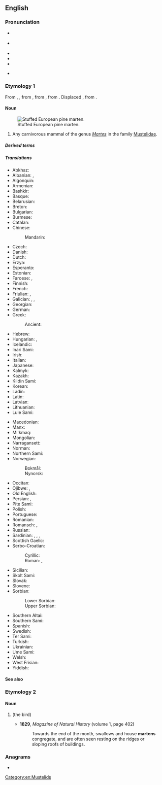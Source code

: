 {{also|Marten|Mårten}}
==English==
{{wiki}}
{{wikispecies|Martes}}

===Pronunciation===
* {{a|UK}} {{IPA|en|/ˈmɑː.tɪn/|/ˈmɑː.tən/}}
* {{a|US}} {{IPA|en|/ˈmɑɹ.tən/|[ˈmɑɹ.ʔn̩]}}
* {{audio|en|En-us-marten.ogg|Audio (US)}}
* {{hyphenation|en|mar|ten}}
* {{rhymes|en|ɑː(ɹ)tɪn}}
* {{homophones|en|martin|Martin}} {{q|in some accents}}

===Etymology 1===
From {{inh|en|enm|martren}}, {{m|enm|martryn}}, from {{der|en|fro|martrine||marten fur}}, from {{der|en|odt|*marthrīn||of marten fur}}, from {{m|odt|*marthar||marten}}. Displaced {{noncog|ang|mearþ}}, from {{noncog|gem-pro|*marþuz}}.

====Noun====
{{en-noun}}
[[File:Martes martes-549-01 (UR1).jpg|thumb|Stuffed European pine marten.]]
# Any carnivorous mammal of the genus ''[[Martes]]'' in the family [[Mustelidae]].

=====Derived terms=====
{{der3|en|{{vern|American marten}}|beech marten|Japanese marten|{{vern|nilgiri marten}}|pine marten|stone marten|yellow-throated marten}}

=====Translations=====
{{trans-top|mammal}}
* Abkhaz: {{t|ab|цыҕ|sc=Cyrl}}
* Albanian: {{t+|sq|kunadhe}}, {{t+|sq|shqarth}}
* Algonquin: {{t|alq|wàbicèsè}}
* Armenian: {{t+|hy|կզաքիս}}
* Bashkir: {{t|ba|һыуһар}}
* Basque: {{t|eu|lepahori}}
* Belarusian: {{t|be|куні́ца|f}}
* Breton: {{t+|br|mart}}
* Bulgarian: {{t|bg|бя́лка|f}}
* Burmese: {{t+|my|ဆတ်ခလောက်|s|c}}
* Catalan: {{t+|ca|marta|f}}
* Chinese:
*: Mandarin: {{t+|cmn|貂|tr=diāo|sc=Hani}}
* Czech: {{t+|cs|kuna|f}}
* Danish: {{t|da|mår|c}}
* Dutch: {{t+|nl|marter|m}}
* Erzya: {{t|myv|чинеме}}
* Esperanto: {{t|eo|marteso}}
* Estonian: {{t|et|nugis}}
* Faroese: {{t|fo|márur|m}}, {{t|fo|mørður|m}}
* Finnish: {{t+|fi|näätä}}
* French: {{t+|fr|marte|f}}
* Friulian: {{t|fur|mardar}}, {{t|fur|martar}}
* Galician: {{t+|gl|marta|f}}, {{t|gl|fuíña|f}}, {{t|gl|lagaria|f}}
* Georgian: {{t|ka|კვერნა|sc=Geor}}
* German: {{t+|de|Marder|m}}
* Greek: {{t|el|δενδροκούναβο}}
*: Ancient: {{t|grc|ἴκτις|f}}
* Hebrew: {{t+|he|דלק|tr=dalák}}
* Hungarian: {{t+|hu|nyuszt}}, {{t+|hu|nyest}}
* Icelandic: {{t+|is|mörður|m}}
* Inari Sami: {{t|smn|neeti}}
* Irish: {{t+|ga|cat crainn|m}}
* Italian: {{t+|it|martora|f}}
* Japanese: {{t+|ja|テン|tr=ten|sc=Jpan}}
* Kalmyk: {{t|xal|сувср}}
* Kazakh: {{t|kk|сусар}}
* Kildin Sami: {{t|sjd|не̄дтҍ}}
* Korean: {{t+|ko|담비}}
* Ladin: {{t|lld|meder}}
* Latin: {{t|la|martēs|f}}
* Latvian: {{t|lv|cauna|f}}
* Lithuanian: {{t+|lt|kiaunė|f}}
* Lule Sami: {{t|smj|niehte}}
{{trans-mid}}
* Macedonian: {{t|mk|куна|f}}
* Manx: {{t|gv|kayt billey|m}}
* Mi'kmaq: {{t|mic|apistanewj|an}}
* Mongolian: {{t+|mn|суусар}}
* Narragansett: {{t|xnt|wappenagh}}
* Norman: {{t|nrf|martre|f}} {{q|Jersey}}
* Northern Sami: {{t|se|neahti}}
* Norwegian:
*: Bokmål: {{t|nb|mår|m}}
*: Nynorsk: {{t|nb|mår|m}}
* Occitan: {{t+|oc|marta|f}}
* Ojibwe: {{t|oj|waabizheshi}}, {{t|oj|waabizheshiwag|p}}
* Old English: {{t|ang|mearþ|m}}
* Persian: {{t+|fa|سمور|tr=samur}}, {{t+|fa|خز|tr=xaz}}
* Pite Sami: {{t|sje|marrta}}
* Polish: {{t+|pl|kuna|f}}
* Portuguese: {{t+|pt|marta|f}}
* Romanian: {{t+|ro|jder|m}}
* Romansch: {{t|rom|fiergna|f}}, {{t|rom|guis|m}}
* Russian: {{t+|ru|куни́ца|f}}
* Sardinian: {{t|sc|schirri}}, {{t|sc|isbirru}}, {{t|sc|marta}}, {{t|sc|martzu}}
* Scottish Gaelic: {{t|gd|taghan}}
* Serbo-Croatian:
*: Cyrillic: {{t|sh|куна|f|sc=Cyrl}}
*: Roman: {{t+|sh|kuna|f}}, {{t|sh|cibetka|f}}
* Sicilian: {{t|scn|màrtura|f}}
* Skolt Sami: {{t|sms|niẹʹtt}}
* Slovak: {{t+|sk|kuna|f}}
* Slovene: {{t+|sl|kuna|f}}
* Sorbian:
*: Lower Sorbian: {{t|dsb|kuna|f}}
*: Upper Sorbian: {{t|hsb|kuna|f}}
* Southern Altai: {{t|alt|суузар}}
* Southern Sami: {{t|sma|maarhte}}
* Spanish: {{t|es|marta|f}}
* Swedish: {{t+|sv|mård|c}}
* Ter Sami: {{t|sjt|niette}}
* Turkish: {{t+|tr|sansar}}
* Ukrainian: {{t|uk|куни́ця|f}}
* Ume Sami: {{t|sju|martta}}
* Welsh: {{t|cy|bele}}
* West Frisian: {{t|fy|marter}}
* Yiddish: {{t|yi|מאַרדער|m}}
{{trans-bottom}}

====See also====
{{col4|en
|badger
|ermine
|ferret
|fisher
|mink
|mustelid
|otter
|sable
|stoat
|weasel
|wolverine
}}

===Etymology 2===

====Noun====
{{en-noun}}

# {{archaic form of|en|martin|nodot=yes}} (the bird)
#* '''1829''', ''Magazine of Natural History'' (volume 1, page 402)
#*: Towards the end of the month, swallows and house '''martens''' congregate, and are often seen resting on the ridges or sloping roofs of buildings.

===Anagrams===
* {{anagrams|en|a=aemnrt|Arment|rament}}

[[Category:en:Mustelids]]